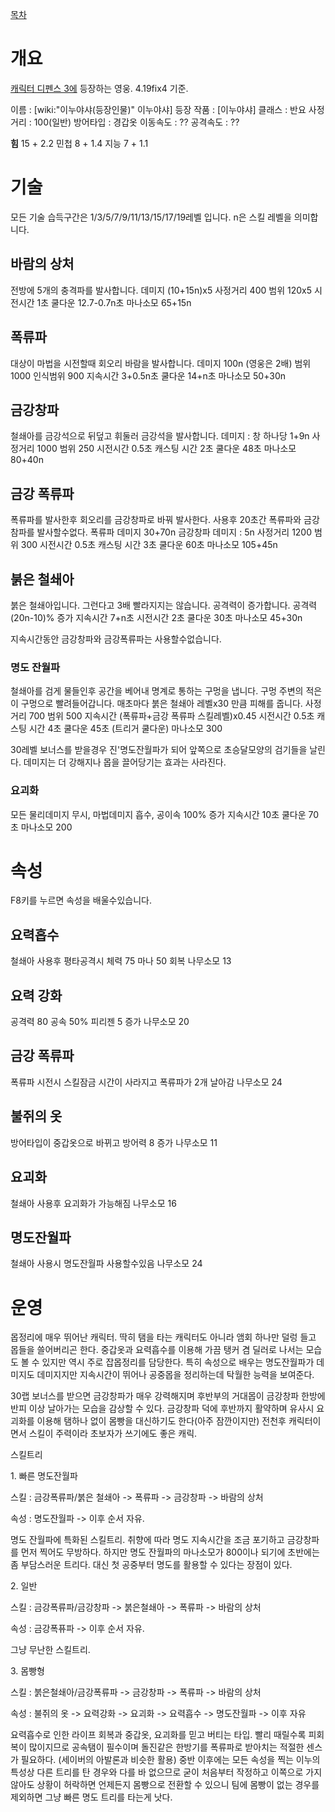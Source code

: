 [[목차]]
= 개요 =
[[캐릭터 디펜스 3]]에 등장하는 영웅. 4.19fix4 기준.

이름 : [wiki:"이누야샤(등장인물)" 이누야샤]
등장 작품 : [이누야샤]
클래스 : 반요
사정거리 : 100(일반)
방어타입 : 경갑옷
이동속도 : ??
공격속도 : ??

'''힘''' 15 + 2.2
민첩 8 + 1.4
지능 7 + 1.1



= 기술 =
모든 기술 습득구간은  1/3/5/7/9/11/13/15/17/19레벨 입니다.
n은 스킬 레벨을 의미합니다.
== 바람의 상처 ==
전방에 5개의 충격파를 발사합니다.
데미지 (10+15n)x5
사정거리 400
범위 120x5
시전시간 1초
쿨다운 12.7-0.7n초
마나소모 65+15n

== 폭류파 ==
대상이 마법을 시전할때 회오리 바람을 발사합니다.
데미지 100n (영웅은 2배)
범위 1000
인식범위 900
지속시간 3+0.5n초
쿨다운 14+n초
마나소모 50+30n

== 금강창파 ==
철쇄아를 금강석으로 뒤덮고 휘둘러 금강석을 발사합니다.
데미지 : 창 하나당 1+9n
사정거리 1000
범위 250
시전시간 0.5초
캐스팅 시간 2초
쿨다운 48초
마나소모 80+40n

== 금강 폭류파 ==
폭류파를 발사한후 회오리를 금강창파로 바꿔 발사한다.
사용후 20초간 폭류파와 금강참파를 발사할수없다.
폭류파 데미지 30+70n
금강창파 데미지 : 5n
사정거리 1200
범위 300
시전시간 0.5초
캐스팅 시간 3초
쿨다운 60초
마나소모 105+45n

== 붉은 철쇄아 ==
붉은 철쇄아입니다. 그런다고 3배 빨라지지는 않습니다.
공격력이 증가합니다.
공격력 (20n-10)% 증가
지속시간 7+n초
시전시간 2초
쿨다운 30초
마나소모 45+30n

지속시간동안 금강창파와 금강폭류파는 사용할수없습니다.

=== 명도 잔월파 ===
철쇄아를 검게 물들인후 공간을 베어내 명계로 통하는 구멍을 냅니다.
구멍 주변의 적은 이 구멍으로 빨려들어갑니다.
매초마다 붉은 철쇄아 레벨x30 만큼 피해를 줍니다.
사정거리 700
범위 500
지속시간 (폭류파+금강 폭류파 스킬레벨)x0.45
시전시간 0.5초
캐스팅 시간 4초
쿨다운 45초 (트리거 쿨다운)
마나소모 300

30레벨 보너스를 받을경우 진'명도잔월파가 되어 앞쪽으로 초승달모양의 검기들을 날린다. 데미지는 더 강해지나 몹을 끌어당기는 효과는 사라진다.

=== 요괴화 ===
모든 물리데미지 무시, 마법데미지 흡수, 공이속 100% 증가
지속시간 10초
쿨다운 70초
마나소모 200



= 속성 =
F8키를 누르면 속성을 배울수있습니다.
== 요력흡수 ==
철쇄아 사용후 평타공격시 체력 75 마나 50 회복
나무소모 13
== 요력 강화 ==
공격력 80 공속 50% 피리젠 5 증가
나무소모 20
== 금강 폭류파 ==
폭류파 시전시 스킬잠금 시간이 사라지고 폭류파가 2개 날아감
나무소모 24
== 불쥐의 옷 ==
방어타입이 중갑옷으로 바뀌고 방어력 8 증가
나무소모 11
== 요괴화 ==
철쇄아 사용후 요괴화가 가능해짐
나무소모 16
== 명도잔월파 ==
철쇄아 사용시 명도잔월파 사용할수있음
나무소모 24






= 운영 =

몹정리에 매우 뛰어난 캐릭터. 딱히 탬을 타는 캐릭터도 아니라 앰회 하나만 덜렁 들고 몹들을 쓸어버리곤 한다. 중갑옷과 요력흡수를 이용해 가끔 탱커 겸 딜러로 나서는 모습도 볼 수 있지만 역시 주로 잡몹정리를 담당한다. 특히 속성으로 배우는 명도잔월파가 데미지도 데미지지만 지속시간이 뛰어나 공중몹을 정리하는데 탁월한 능력을 보여준다.

30랩 보너스를 받으면 금강창파가 매우 강력해지며 후반부의 거대몹이 금강창파 한방에 반피 이상 날아가는 모습을 감상할 수 있다. 금강창파 덕에 후반까지 활약하며 유사시 요괴화를 이용해 탬하나 없이 몸빵을 대신하기도 한다(아주 잠깐이지만) 전천후 캐릭터이면서 스킬이 주력이라 초보자가 쓰기에도 좋은 캐릭.  


스킬트리 


1. 빠른 명도잔월파

스킬 : 금강폭류파/붉은 철쇄아 -> 폭류파 -> 금강창파 -> 바람의 상처 

속성 : 명도잔월파 -> 이후 순서 자유.

명도 잔월파에 특화된 스킬트리. 취향에 따라 명도 지속시간을 조금 포기하고 금강창파를 먼저 찍어도 무방하다. 하지만 명도 잔월파의 마나소모가 800이나 되기에 초반에는 좀 부담스러운 트리다. 대신 첫 공중부터 명도를 활용할 수 있다는 장점이 있다.


2. 일반


스킬 : 금강폭류파/금강창파 -> 붉은철쇄아 -> 폭류파 -> 바람의 상처

속성 : 금강폭퓨파 -> 이후 순서 자유.


그냥 무난한 스킬트리.   


3. 몸빵형

스킬 : 붉은철쇄아/금강폭류파 -> 금강창파 -> 폭류파 -> 바람의 상처

속성 : 불쥐의 옷 -> 요력강화 -> 요괴화 -> 요력흡수 -> 명도잔월파 -> 이후 자유


요력흡수로 인한 라이프 회복과 중갑옷, 요괴화를 믿고 버티는 타입. 빨리 때릴수록 피회복이 많이지므로 공속탬이 필수이며 돌진같은 한방기를 폭류파로 받아치는 적절한 센스가 필요하다. (세이버의 아발론과 비슷한 활용) 중반 이후에는 모든 속성을 찍는 이누의 특성상 다른 트리를 탄 경우와 다를 바 없으므로 굳이 처음부터 작정하고 이쪽으로 가지 않아도 상황이 허락하면 언제든지 몸빵으로 전환할 수 있으니 팀에 몸빵이 없는 경우를 제외하면 그냥 빠른 명도 트리를 타는게 낫다.

